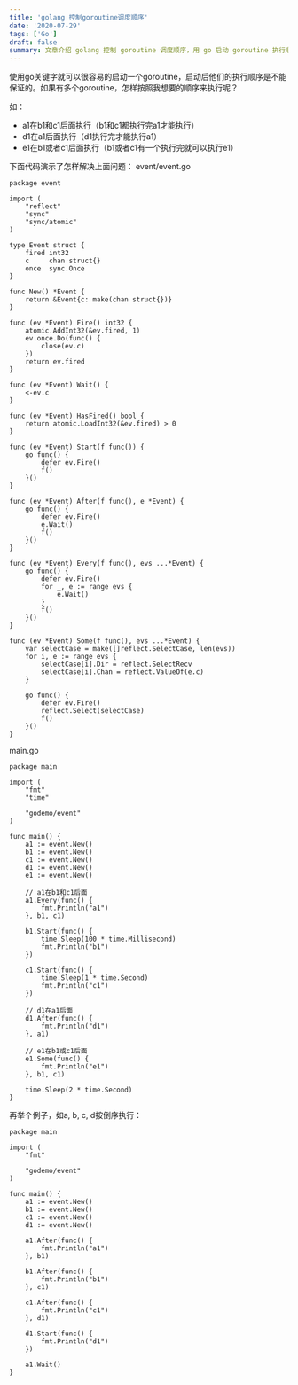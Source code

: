 ```yaml
---
title: 'golang 控制goroutine调度顺序'
date: '2020-07-29'
tags: ['Go']
draft: false
summary: 文章介绍 golang 控制 goroutine 调度顺序，用 go 启动 goroutine 执行顺序不保证，通过 event 包中的 Event 结构及相关函数可按需求调度。如多个 goroutine 按特定顺序执行及 a、b、c、d 倒序执行的代码示例等。 
---
```


使用go关键字就可以很容易的启动一个goroutine，启动后他们的执行顺序是不能保证的。如果有多个goroutine，怎样按照我想要的顺序来执行呢？

如：  
* a1在b1和c1后面执行（b1和c1都执行完a1才能执行）  
* d1在a1后面执行（d1执行完才能执行a1）    
* e1在b1或者c1后面执行（b1或者c1有一个执行完就可以执行e1）   

下面代码演示了怎样解决上面问题：
event/event.go
```
package event

import (
	"reflect"
	"sync"
	"sync/atomic"
)

type Event struct {
	fired int32
	c     chan struct{}
	once  sync.Once
}

func New() *Event {
	return &Event{c: make(chan struct{})}
}

func (ev *Event) Fire() int32 {
	atomic.AddInt32(&ev.fired, 1)
	ev.once.Do(func() {
		close(ev.c)
	})
	return ev.fired
}

func (ev *Event) Wait() {
	<-ev.c
}

func (ev *Event) HasFired() bool {
	return atomic.LoadInt32(&ev.fired) > 0
}

func (ev *Event) Start(f func()) {
	go func() {
		defer ev.Fire()
		f()
	}()
}

func (ev *Event) After(f func(), e *Event) {
	go func() {
		defer ev.Fire()
		e.Wait()
		f()
	}()
}

func (ev *Event) Every(f func(), evs ...*Event) {
	go func() {
		defer ev.Fire()
		for _, e := range evs {
			e.Wait()
		}
		f()
	}()
}

func (ev *Event) Some(f func(), evs ...*Event) {
	var selectCase = make([]reflect.SelectCase, len(evs))
	for i, e := range evs {
		selectCase[i].Dir = reflect.SelectRecv
		selectCase[i].Chan = reflect.ValueOf(e.c)
	}

	go func() {
		defer ev.Fire()
		reflect.Select(selectCase)
		f()
	}()
}

```
main.go
```
package main

import (
	"fmt"
	"time"

	"godemo/event"
)

func main() {
	a1 := event.New()
	b1 := event.New()
	c1 := event.New()
	d1 := event.New()
	e1 := event.New()

	// a1在b1和c1后面
	a1.Every(func() {
		fmt.Println("a1")
	}, b1, c1)

	b1.Start(func() {
		time.Sleep(100 * time.Millisecond)
		fmt.Println("b1")
	})

	c1.Start(func() {
		time.Sleep(1 * time.Second)
		fmt.Println("c1")
	})

	// d1在a1后面
	d1.After(func() {
		fmt.Println("d1")
	}, a1)

	// e1在b1或c1后面
	e1.Some(func() {
		fmt.Println("e1")
	}, b1, c1)

	time.Sleep(2 * time.Second)
}

```

再举个例子，如a, b, c, d按倒序执行：
```
package main

import (
	"fmt"

	"godemo/event"
)

func main() {
	a1 := event.New()
	b1 := event.New()
	c1 := event.New()
	d1 := event.New()

	a1.After(func() {
		fmt.Println("a1")
	}, b1)

	b1.After(func() {
		fmt.Println("b1")
	}, c1)

	c1.After(func() {
		fmt.Println("c1")
	}, d1)

	d1.Start(func() {
		fmt.Println("d1")
	})

	a1.Wait()
}
```